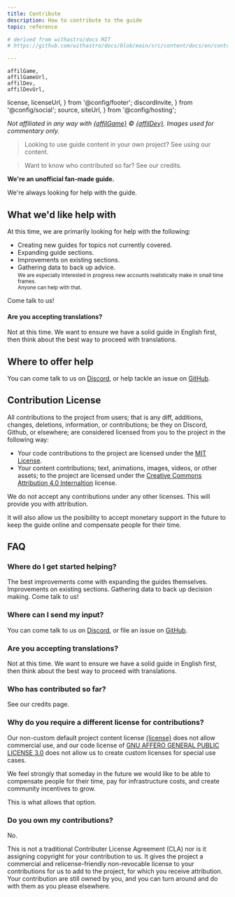 ```yaml
---
title: Contribute
description: How to contribute to the guide
topic: reference

# derived from withastro/docs MIT
# https://github.com/withastro/docs/blob/main/src/content/docs/en/contribute.mdx

---
```


	affilGame, 
	affilGameUrl, 
	affilDev, 
	affilDevUrl, 	
  license, 
	licenseUrl, 
} from '@config/footer';
  discordInvite,
} from '@config/social';
  source,
  siteUrl,
} from '@config/hosting';

*Not affiliated in any way with <a href={affilGameUrl} class="text-inherit">{affilGame}</a> &copy; <a href={affilDevUrl} class="text-inherit">{affilDev}</a>. Images used for commentary only.*

> Looking to use guide content in your own project? See <BaseLink href="site/usage/">using our content</BaseLink>.

> Want to know who contributed so far? See <BaseLink href="site/credits/">our credits</BaseLink>.

**We're an unofficial fan-made guide.**

We're always looking for help with the guide. 

## What we'd like help with

At this time, we are primarily looking for help with the following:

- Creating new guides for topics not currently covered.
- Expanding guide sections.
- Improvements on existing sections.
- Gathering data to back up advice.<br /><small>We are especially interested in progress new accounts realistically make in small time frames.<br />Anyone can help with that.</small>

Come talk to us!

#### Are you accepting translations?

Not at this time. We want to ensure we have a solid guide in English first, then think about the best way to proceed with translations.

## Where to offer help

You can come talk to us on <a href={discordInvite}>Discord</a>, or help tackle an issue on <a href={source}>GitHub</a>.

## Contribution License

All contributions to the project from users; that is any diff, additions, changes, deletions, information, or contributions; be they on Discord, Github, or elsewhere; are considered licensed from you to the project in the following way:

- Your code contributions to the project are licensed under the [MIT License](https://opensource.org/license/mit).
- Your content contributions; text, animations, images, videos, or other assets; to the project are licensed under the [Creative Commons Attribution 4.0 Internaltion](https://creativecommons.org/licenses/by/4.0/deed.en) license.      

We do not accept any contributions under any other licenses. This will provide you with attribution.

It will also allow us the posibility to accept monetary support in the future to keep the guide online and compensate people for their time.

## FAQ

### Where do I get started helping?

The best improvements come with expanding the guides themselves. Improvements on existing sections. Gathering data to back up decision making. Come talk to us!

### Where can I send my input?

You can come talk to us on <a href={discordInvite}>Discord</a>, or file an issue on <a href={source}>GitHub</a>.

### Are you accepting translations?

Not at this time. We want to ensure we have a solid guide in English first, then think about the best way to proceed with translations.

### Who has contributed so far?

See <BaseLink href="site/credits/">our credits</BaseLink> page.

### Why do you require a different license for contributions?

Our non-custom default project content license <a href={licenseUrl}>{license}</a> does not allow commercial use, and our code license of <a href="https://www.gnu.org/licenses/agpl-3.0.en.html">GNU AFFERO GENERAL PUBLIC LICENSE 3.0</a> does not allow us to create custom licenses for special use cases.

We feel strongly that someday in the future we would like to be able to compensate people for their time, pay for infrastructure costs, and create community incentives to grow. 

This is what allows that option.

### Do you own my contributions?

No.

This is not a traditional Contributer License Agreement (CLA) nor is it assigning copyright for your contribution to us. It gives the project a commercial and relicense-friendly non-revocable license to your contributions for us to add to the project, for which you receive attribution. Your contribution are still owned by you, and you can turn around and do with them as you please elsewhere.
